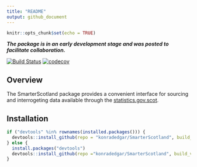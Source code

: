 ```yaml
---
title: "README"
output: github_document
---
```


```r
knitr::opts_chunk$set(echo = TRUE)
```

***The package is in an early development stage and was posted to facilitate collaboration.***

[![Build Status](https://travis-ci.org/konradedgar/SmarterScotland.svg?branch=master)](https://travis-ci.org/konradedgar/SmarterScotland) [![codecov](https://codecov.io/gh/konradedgar/SmarterScotland/branch/master/graph/badge.svg)](https://codecov.io/gh/konradedgar/SmarterScotland)

## Overview

The SmarterScotland package provides a convenient interface for sourcing and interrogeting data available through the [statistics.gov.scot](http://statistics.gov.scot).

## Installation

```r
if ("devtools" %in% rownames(installed.packages())) {
  devtools::install_github(repo = "konradedgar/SmarterScotland", build_vignettes = TRUE)
} else {
  install.packages("devtools")
  devtools::install_github(repo ="konradedgar/SmarterScotland", build_vignettes = TRUE)
}
```
